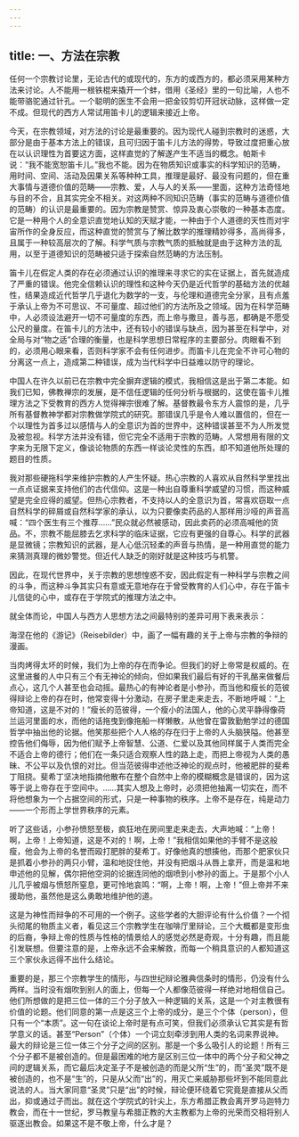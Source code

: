 ```yaml
---
---
---
```

title: 一、方法在宗教
---




任何一个宗教讨论里，无论古代的或现代的，东方的或西方的，都必须采用某种方法来讨论。人不能用一根铁棍来撬开一个蚌，借用《圣经》里的一句比喻，人也不能带骆驼通过针孔。一个聪明的医生不会用一把金铰剪切开冠状动脉，这样做一定不成。但现代的西方人常试用笛卡儿的逻辑来接近上帝。

今天，在宗教领域，对方法的讨论是最重要的。因为现代人碰到宗教时的迷惑，大部分是由于基本方法上的错误，且可归因于笛卡儿方法的得势，导致过度把重心放在以认识理性为首要这方面，这样直觉的了解遂产生不适当的概念。帕斯卡说：“我不能宽恕笛卡儿。”我也不能。因为在物质知识或事实的科学知识的范畴，用时间、空间、活动及因果关系等种种工具，推理是最好、最没有问题的，但在重大事情与道德价值的范畴——宗教、爱，人与人的关系——里面，这种方法奇怪地与目的不合，且其实完全不相关。对这两种不同知识范畴（事实的范畴与道德价值的范畴）的认识是最重要的。因为宗教是赞赏、惊异及衷心崇敬的一种基本态度。它是一种用个人的全意识直觉地认知的天赋才能，一种由于个人道德的天性而对宇宙所作的全身反应，而这种直觉的赞赏与了解比数学的推理精妙得多，高尚得多，且属于一种较高层次的了解。科学气质与宗教气质的抵触就是由于这种方法的乱用，以至于道德知识的范畴被只适于探索自然范畴的方法压制。

笛卡儿在假定人类的存在必须通过认识的推理来寻求它的实在证据上，首先就造成了严重的错误。他完全信赖认识的理性和这种今天仍是近代哲学的基础方法的优越性，结果造成近代哲学几乎退化为数学的一支，与伦理和道德完全分家，且有点羞于承认上帝为不可思议、不可量度、超过他们的方法所及之领域。因为在科学范畴中，人必须设法避开一切不可量度的东西，而上帝与撒旦，善与恶，都确是不愿受公尺的量度。在笛卡儿的方法中，还有较小的错误与缺点，因为甚至在科学中，对全局与对“物之适”合理的衡量，也是科学思想日常程序的主要部分。肉眼看不到的，必须用心眼来看，否则科学家不会有任何进步。而笛卡儿在完全不许可心物的分离这一点上，造成第二种错误，成为当代科学中日益难以防守的理论。

中国人在许久以前已在宗教中完全摒弃逻辑的模式，我相信这是出于第二本能。如我们已知，佛教禅宗的发展，是不信任逻辑的任何分析与根据的，这使在笛卡儿推理方法之下受教育的西方人觉得禅宗很难了解。基督教最令东方人震惊的是，几乎所有基督教神学都对宗教做学院式的研究。那错误几乎是令人难以置信的，但在一个以理性为首多过以感情与人的全意识为首的世界中，这种错误甚至不为人所发觉及被忽视。科学方法并没有错，但它完全不适用于宗教的范畴。人常想用有限的文字来为无限下定义，像谈论物质的东西一样谈论灵性的东西，却不知道他所处理的题目的性质。

我对那些硬拖科学来维护宗教的人产生怀疑。热心宗教的人喜欢从自然科学里找出一点点证据来支持他们的古代信仰。这是一种出自尊重科学威望的习惯，而这种威望是完全应得的威望。但热心宗教者，不支持以人的全意识为首，常喜欢窃取一点自然科学的碎屑或自然科学家的承认，以为只要像卖药品的人那样用沙哑的声音高喊：“四个医生有三个推荐……”民众就必然被感动，因此卖药的必须高喊他的货品。不，宗教不能屈膝去乞求科学的临床证据，它应有更强的自尊心。科学的武器是显微镜；宗教知识的武器，是人心低沉轻柔的声音与热情，是一种用直觉的能力来猜测真理的微妙警觉。但近代人缺乏的刚好就是这种技巧与机警。

因此，在现代世界中，关于宗教的思想惶惑不安，因此假定有一种科学与宗教之间的斗争，而这种斗争其实只有意或无意地存在于曾受教育的人们心中，存在于笛卡儿信徒的心中，或存在于学院式的推理方法之中。

就全体而论，中国人与西方人思想方法之间最特别的差异可用下表来表示：





海涅在他的《游记》（Reisebilder）中，画了一幅有趣的关于上帝与宗教的争辩的漫画。

当肉烤得太坏的时候，我们为上帝的存在而争论。但我们的好上帝常是权威的。在这里进餐的人中只有三个有无神论的倾向，但如果我们最后有好的干乳酪来做餐后点心，这几个人甚至也会动摇。最热心的有神论者是小参孙，而当他和瘦长的范彼得辩论上帝的存在时，他常变得十分激动，在房子里走来走去，不断地呼喊：“上帝知道，这是不对的！”瘦长的范彼得，一个瘦小的法国人，他的心灵平静得像荷兰运河里面的水，而他的话拖曳到像拖船一样懒散，从他曾在雷敦勤勉学过的德国哲学中抽出他的论据。他笑那些把个人人格的存在归于上帝的人头脑狭隘。他甚至控告他们侮辱，因为他们赋予上帝智慧、公道、仁爱以及其他同样属于人类而完全不适合上帝的德行；他们在一条只适合观察人性的路上走，而把上帝视为人类的愚昧、不公平以及仇恨的对比。但当范彼得申述他泛神论的观点时，他被肥胖的斐希丁阻挠。斐希丁坚决地指摘他散布在整个自然中上帝的模糊概念是错误的，因为这等于说上帝存在于空间中。……其实人想及上帝时，必须把他抽离一切实在，而不将他想象为一个占据空间的形式，只是一种事物的秩序。上帝不是存在，纯是动力——一个形而上学世界秩序的元素。

听了这些话，小参孙愤怒至极，疯狂地在房间里走来走去，大声地喊：“上帝！啊，上帝！上帝知道，这是不对的！啊，上帝！”我相信如果他的手臂不是这般瘦，他会为上帝的名誉而殴打肥胖的斐希丁。好像他真的想揍他，而那个肥家伙只是抓着小参孙的两只小臂，温和地捉住他，并没有把烟斗从唇上拿开，而是温和地申述他的见解，偶尔把他空洞的论据连同他的烟喷到小参孙的面上。于是那个小人儿几乎被烟与愤怒所窒息，更可怜地哀鸣：“啊，上帝！啊，上帝！”但上帝并不来援助他，虽然他是这么勇敢地维护他的道。

这是为神性而辩争的不可用的一个例子。这些学者的大胆评论有什么价值？一个彻头彻尾的物质主义者，看见这三个宗教学生在咖啡厅里辩论，三个大概都是变形虫的后裔，争辩上帝的性质与性格的情景给人的感觉必然是奇观，十分有趣，而且能引发联想。但要注意的是，上帝永远不会来解救，而每一个稍具意识的人都知道这三个家伙永远得不出什么结论。

重要的是，那三个宗教学生的情形，与四世纪辩论雅典信条时的情形，仍没有什么两样。当时没有烟吹到别人的面上，但每一个人都像范彼得一样绝对地相信自己。他们所想做的是把三位一体的三个分子放入一种逻辑的关系，这是一个对主教很有价值的论题。他们同意的第一点是这三个上帝的成分，是三个个体（person），但只有一个“本质”。这一句在谈论上帝时是有点可笑，但我们必须承认它其实是有哲学意义的话。甚至“Person”（个体）一个词立刻牵涉到用人类的名词来界说神。最大的辩论是三位一体三个分子之间的区别。那是一个多么吸引人的论题！所有三个分子都不是被创造的。但是最困难的地方是区别三位一体中的两个分子和父神之间的逻辑关系，而它最后决定圣子不是被创造的而是父所“生”的，而“圣灵”既不是被创造的，也不是“生”的，只是从父而“出”的，用灭亡来威胁那些坏到不能同意此说法的人。当大家同意“圣灵”只是“出”的时候，辩论便环绕着它究竟是直接从父而出，抑或通过子而出。就在这个学院式的针尖上，东方希腊正教会离开罗马迦特力教会，而在十一世纪，罗马教皇与希腊正教的大主教都为上帝的光荣而交相将别人驱逐出教会。如果这不是不敬上帝，什么才是？